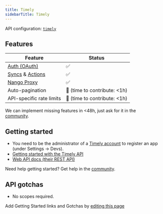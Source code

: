 ```yaml
---
title: Timely
sidebarTitle: Timely
---
```


API configuration: [`timely`](https://nango.dev/providers.yaml)

## Features

| Feature                                                                          | Status                          |
| -------------------------------------------------------------------------------- | ------------------------------- |
| [Auth (OAuth)](/guides/oauth)                                                      | ✅                              |
| [Syncs](/guides/sync) & [Actions](/guides/action)                                                              | ✅                              |
| [Nango Proxy](/guides/proxy)                          | ✅                              |
| Auto-pagination                     | 🚫 (time to contribute: &lt;1h) |
| API-specific rate limits | 🚫 (time to contribute: &lt;1h) |

<Tip>We can implement missing features in &lt;48h, just ask for it in the [community](https://nango.dev/slack).</Tip>

## Getting started

-   You need to be the administrator of a [Timely account](https://app.timelyapp.com) to register an app (under Settings -> Devs).
-   [Getting started with the Timely API](https://support.timelyapp.com/en/articles/5169847-getting-started-with-timely-s-api)
-   [Web API docs (their REST API)](https://dev.timelyapp.com)

<Tip>Need help getting started? Get help in the [community](https://nango.dev/slack).</Tip>

## API gotchas

-   No scopes required.

<Note>Add Getting Started links and Gotchas by [editing this page](https://github.com/nangohq/nango/tree/master/docs-v2/integrations/all/timely.mdx)</Note>

